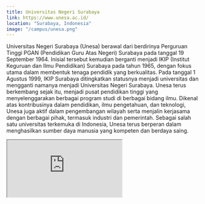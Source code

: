 ```yaml
---
title: Universitas Negeri Surabaya
link: https://www.unesa.ac.id/
location: "Surabaya, Indonesia"
image: "/campus/unesa.png"
---
```


Universitas Negeri Surabaya (Unesa) berawal dari berdirinya Perguruan Tinggi PGAN (Pendidikan Guru Atas Negeri) Surabaya pada tanggal 19 September 1964. Inisial tersebut kemudian berganti menjadi IKIP (Institut Keguruan dan Ilmu Pendidikan) Surabaya pada tahun 1965, dengan fokus utama dalam membentuk tenaga pendidik yang berkualitas. Pada tanggal 1 Agustus 1999, IKIP Surabaya ditingkatkan statusnya menjadi universitas dan mengganti namanya menjadi Universitas Negeri Surabaya. Unesa terus berkembang sejak itu, menjadi pusat pendidikan tinggi yang menyelenggarakan berbagai program studi di berbagai bidang ilmu. Dikenal atas kontribusinya dalam pendidikan, ilmu pengetahuan, dan teknologi, Unesa juga aktif dalam pengembangan wilayah serta menjalin kerjasama dengan berbagai pihak, termasuk industri dan pemerintah. Sebagai salah satu universitas terkemuka di Indonesia, Unesa terus berperan dalam menghasilkan sumber daya manusia yang kompeten dan berdaya saing.

<iframe src="https://www.google.com/maps/embed?pb=!1m18!1m12!1m3!1d31659.7676613283!2d112.63765057910155!3d-7.300865799999997!2m3!1f0!2f0!3f0!3m2!1i1024!2i768!4f13.1!3m3!1m2!1s0x2dd7fb7a806b1ce1%3A0x571f4546e898d79a!2sUniversitas%20Negeri%20Surabaya-%20Kampus%202!5e0!3m2!1sid!2sid!4v1704527282785!5m2!1sid!2sid" className="w-full h-96 mb-32" loading="lazy" referrerpolicy="no-referrer-when-downgrade"></iframe>